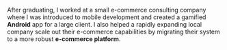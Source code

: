 After graduating, I worked at a small e-commerce consulting company 
where I was introduced to mobile development and created a 
gamified **Android** app for a large client. I also helped a rapidly expanding
local company scale out their e-commerce capabilities by
migrating their system to a more robust **e-commerce platform**.